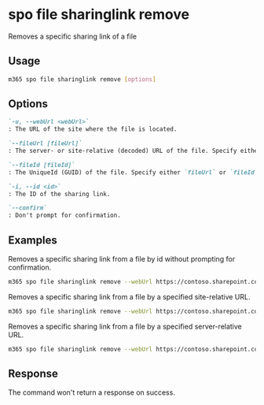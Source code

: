 
# spo file sharinglink remove

Removes a specific sharing link of a file

## Usage

```sh
m365 spo file sharinglink remove [options]
```

## Options

```md defintion-list
`-u, --webUrl <webUrl>`
: The URL of the site where the file is located.

`--fileUrl [fileUrl]`
: The server- or site-relative (decoded) URL of the file. Specify either `fileUrl` or `fileId` but not both.

`--fileId [fileId]`
: The UniqueId (GUID) of the file. Specify either `fileUrl` or `fileId` but not both.

`-i, --id <id>`
: The ID of the sharing link.

`--confirm`
: Don't prompt for confirmation.
```

<Global />

## Examples

Removes a specific sharing link from a file by id without prompting for confirmation.

```sh
m365 spo file sharinglink remove --webUrl https://contoso.sharepoint.com/sites/demo --fileId daebb04b-a773-4baa-b1d1-3625418e3234 --id c391b57d-5783-4c53-9236-cefb5c6ef323 --confirm
```

Removes a specific sharing link from a file by a specified site-relative URL.

```sh
m365 spo file sharinglink remove --webUrl https://contoso.sharepoint.com/sites/demo --fileUrl 'Shared Documents/document.docx' --id c391b57d-5783-4c53-9236-cefb5c6ef323
```

Removes a specific sharing link from a file by a specified server-relative URL.

```sh
m365 spo file sharinglink remove --webUrl https://contoso.sharepoint.com/sites/demo --fileUrl '/sites/demo/Shared Documents/document.docx' --id c391b57d-5783-4c53-9236-cefb5c6ef323
```

## Response

The command won't return a response on success.
